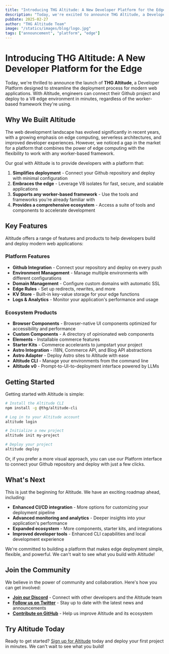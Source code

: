 ```yaml
---
title: "Introducing THG Altitude: A New Developer Platform for the Edge"
description: "Today, we're excited to announce THG Altitude, a Developer Platform where engineers can connect their Github project and deploy to a V8 edge environment in minutes."
pubDate: 2025-02-27
author: "THG Altitude Team"
image: "/statics/images/blog/logo.jpg"
tags: ["announcement", "platform", "edge"]
---
```


# Introducing THG Altitude: A New Developer Platform for the Edge

Today, we're thrilled to announce the launch of **THG Altitude**, a Developer Platform designed to streamline the deployment process for modern web applications. With Altitude, engineers can connect their Github project and deploy to a V8 edge environment in minutes, regardless of the worker-based framework they're using.

## Why We Built Altitude

The web development landscape has evolved significantly in recent years, with a growing emphasis on edge computing, serverless architectures, and improved developer experiences. However, we noticed a gap in the market for a platform that combines the power of edge computing with the flexibility to work with any worker-based framework.

Our goal with Altitude is to provide developers with a platform that:

1. **Simplifies deployment** - Connect your Github repository and deploy with minimal configuration
2. **Embraces the edge** - Leverage V8 isolates for fast, secure, and scalable applications
3. **Supports any worker-based framework** - Use the tools and frameworks you're already familiar with
4. **Provides a comprehensive ecosystem** - Access a suite of tools and components to accelerate development

## Key Features

Altitude offers a range of features and products to help developers build and deploy modern web applications:

### Platform Features

- **Github Integration** - Connect your repository and deploy on every push
- **Environment Management** - Manage multiple environments with different configurations
- **Domain Management** - Configure custom domains with automatic SSL
- **Edge Rules** - Set up redirects, rewrites, and more
- **KV Store** - Built-in key-value storage for your edge functions
- **Logs & Analytics** - Monitor your application's performance and usage

### Ecosystem Products

- **Browser Components** - Browser-native UI components optimized for accessibility and performance
- **Custom Components** - A directory of opinionated web components
- **Elements** - Installable commerce features
- **Starter Kits** - Commerce accelerants to jumpstart your project
- **Astro Integration** - i18N, Commerce API, and Blog API abstractions
- **Astro Adapter** - Deploy Astro sites to Altitude with ease
- **Altitude CLI** - Manage your environments from the command line
- **Altitude v0** - Prompt-to-UI-to-deployment interface powered by LLMs

## Getting Started

Getting started with Altitude is simple:

```bash
# Install the Altitude CLI
npm install -g @thg/altitude-cli

# Log in to your Altitude account
altitude login

# Initialize a new project
altitude init my-project

# Deploy your project
altitude deploy
```

Or, if you prefer a more visual approach, you can use our Platform interface to connect your Github repository and deploy with just a few clicks.

## What's Next

This is just the beginning for Altitude. We have an exciting roadmap ahead, including:

- **Enhanced CI/CD integration** - More options for customizing your deployment pipeline
- **Advanced monitoring and analytics** - Deeper insights into your application's performance
- **Expanded ecosystem** - More components, starter kits, and integrations
- **Improved developer tools** - Enhanced CLI capabilities and local development experience

We're committed to building a platform that makes edge deployment simple, flexible, and powerful. We can't wait to see what you build with Altitude!

## Join the Community

We believe in the power of community and collaboration. Here's how you can get involved:

- **[Join our Discord](https://discord.gg/thgaltitude)** - Connect with other developers and the Altitude team
- **[Follow us on Twitter](https://twitter.com/thgaltitude)** - Stay up to date with the latest news and announcements
- **[Contribute on GitHub](https://github.com/thg-altitude)** - Help us improve Altitude and its ecosystem

## Try Altitude Today

Ready to get started? [Sign up for Altitude](https://www.thgaltitude.com/signup) today and deploy your first project in minutes. We can't wait to see what you build!